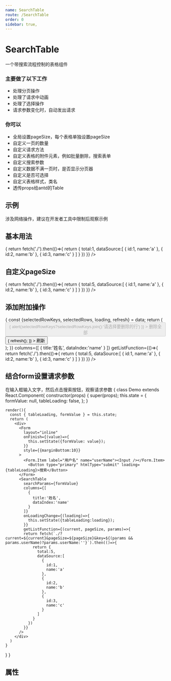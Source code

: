 ```yaml
---
name: SearchTable
route: /SearchTable
order: 0
sidebar: true,
---
```



# SearchTable
一个带搜索流程控制的表格组件

### 主要做了以下工作

+ 处理分页操作
+ 处理了请求中动画
+ 处理了选择操作
+ 请求参数变化时，自动发出请求

### 你可以

+ 全局设置pageSize，每个表格单独设置pageSize
+ 自定义一页的数量
+ 自定义请求方法
+ 自定义表格的附件元素，例如批量删除，搜索表单
+ 自定义搜索参数 
+ 自定义数据不满一页时，是否显示分页器
+ 自定义是否可选择
+ 自定义表格样式，类名
+ 透传props给antd的Table


## 示例
涉及网络操作，建议在开发者工具中限制后观察示例

## 基本用法
<Playground>
  <SearchTable 
    columns={[
      {
        title:'姓名',
        dataIndex:'name'
      }
    ]}
    getListFunction={()=>{
     return fetch('./').then(()=>{
        return {
          total:1,
          dataSource:[
            {
              id:1,
              name:'a'
            },
            {
              id:2,
              name:'b'
            },
            {
              id:3,
              name:'c'
            }
          ]
      }
     })
    }}
  />
</Playground>


## 自定义pageSize
<Playground>
  <SearchTable 
    pageSize={2}
    columns={[
      {
        title:'姓名',
        dataIndex:'name'
      }
    ]}
    getListFunction={()=>{
     return fetch('./').then(()=>{
        return {
          total:5,
          dataSource:[
            {
              id:1,
              name:'a'
            },
            {
              id:2,
              name:'b'
            },
            {
              id:3,
              name:'c'
            }
          ]
      }
     })
    }}
  />
</Playground>


## 添加附加操作
<Playground>
  <SearchTable
    selectedEnable
    renderExtra={(data)=>{
      const {selectedRowKeys, selectedRows, loading, refresh} = data;
      return (
        <div style={{padding:'10px 0'}}>
          <Button 
            disabled={!selectedRowKeys || !selectedRowKeys.length}
            style={{marginRight:10}}
            loading={loading} 
            type="danger"
            onClick={()=>{
              alert(selectedRowKeys?selectedRowKeys.join():'请选择要删除的行')
            }}
            >
              删除全部
          </Button>
          <Button 
            loading={loading} 
            onClick={()=>{
              refresh();
            }}
          >
            刷新
          </Button>
        </div>
      );
    }}
    columns={[
      {
        title:'姓名',
        dataIndex:'name'
      }
    ]}
    getListFunction={()=>{
     return fetch('./').then(()=>{
        return {
          total:5,
          dataSource:[
            {
              id:1,
              name:'a'
            },
            {
              id:2,
              name:'b'
            },
            {
              id:3,
              name:'c'
            }
          ]
      }
     })
    }}
  />
</Playground>

## 结合form设置请求参数

在输入框输入文字，然后点击搜索按钮，观察请求参数
<Playground>
{
  class Demo extends React.Component{
    constructor(props) {
      super(props);
      this.state = {
        formValue: null,
        tableLoading: false,
      };
    }

    render(){
      const { tableLoading, formValue } = this.state;
      return (
        <div>
          <Form 
            layout="inline"
            onFinish={(value)=>{
              this.setState({formValue: value});
            }}
            style={{marginBottom:10}}
          >
            <Form.Item label="用户名" name="userName"><Input /></Form.Item>
              <Button type="primary" htmlType="submit" loading={tableLoading}>搜索</Button>
          </Form>
          <SearchTable
            searchParams={formValue}
            columns={[
              {
                title:'姓名',
                dataIndex:'name'
              }
            ]}
            onLoadingChange={(loading)=>{
              this.setState({tableLoading:loading});
            }}
            getListFunction={(current, pageSize, params)=>{
            return fetch(`./?current=${current}&pageSize=${pageSize}&key=${(params && params.userName)?params.userName:''}`).then(()=>{
                return {
                  total:5,
                  dataSource:[
                    {
                      id:1,
                      name:'a'
                    },
                    {
                      id:2,
                      name:'b'
                    },
                    {
                      id:3,
                      name:'c'
                    }
                  ]
                }
              })
            }}
          />
        </div>
      )
    }
  }
}
</Playground>

## 属性
<Props of={SearchTable} />
